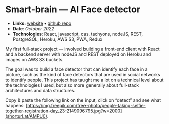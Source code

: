 # Smart-brain — AI Face detector

- **Links:** [website](https://maieulchevalier.github.io/coding-challenge-14/) **•** [github repo](https://github.com/maieulChevalier/maieulchevalier.github.io)
- **Date**: _October 2022_
- **Technologies**: React, javascript, css, tachyons, nodeJS, REST, PostgreSQL, Heroku, AWS S3, PWA, Redux

My first full-stack project — involved building a front-end client with React and a backend server with nodeJS and REST deployed on Heroku and images on AWS S3 buckets.

The goal was to build a face detector that can identify each face in a picture, such as the kind of face detectors that are used in social networks to identify people. This project has taught me a lot on a technical level about the technologies I used, but also more generally about full-stack architectures and data structures.

Copy & paste the following link on the input, click on “detect” and see what happens: [https://img.freepik.com/free-photo/people-taking-selfie-together-registration-day_23-2149096795.jpg?w=2000](shorturl.at/AMPU0).
